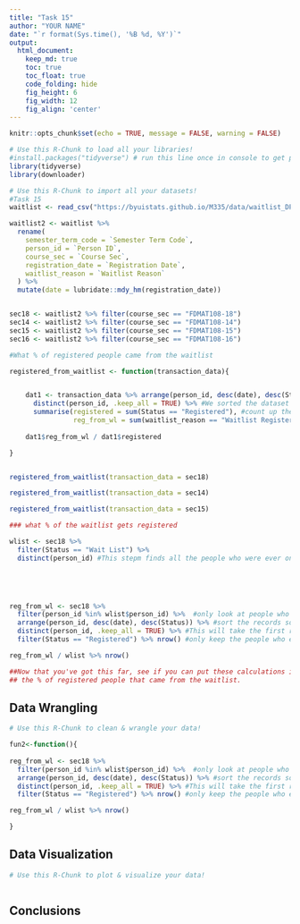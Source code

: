 ```yaml
---
title: "Task 15"
author: "YOUR NAME"
date: "`r format(Sys.time(), '%B %d, %Y')`"
output:
  html_document:  
    keep_md: true
    toc: true
    toc_float: true
    code_folding: hide
    fig_height: 6
    fig_width: 12
    fig_align: 'center'
---
```


```r
knitr::opts_chunk$set(echo = TRUE, message = FALSE, warning = FALSE)
```

```r
# Use this R-Chunk to load all your libraries!
#install.packages("tidyverse") # run this line once in console to get package
library(tidyverse)
library(downloader)
```

```r
# Use this R-Chunk to import all your datasets!
#Task 15
waitlist <- read_csv("https://byuistats.github.io/M335/data/waitlist_DP_108.csv")

waitlist2 <- waitlist %>% 
  rename(
    semester_term_code = `Semester Term Code`,
    person_id = `Person ID`,
    course_sec = `Course Sec`,
    registration_date = `Registration Date`,
    waitlist_reason = `Waitlist Reason`
  ) %>% 
  mutate(date = lubridate::mdy_hm(registration_date))


sec18 <- waitlist2 %>% filter(course_sec == "FDMAT108-18")
sec14 <- waitlist2 %>% filter(course_sec == "FDMAT108-14")
sec15 <- waitlist2 %>% filter(course_sec == "FDMAT108-15")
sec16 <- waitlist2 %>% filter(course_sec == "FDMAT108-16")

#What % of registered people came from the waitlist

registered_from_waitlist <- function(transaction_data){


    dat1 <- transaction_data %>% arrange(person_id, desc(date), desc(Status)) %>% 
      distinct(person_id, .keep_all = TRUE) %>% #We sorted the dataset so that we could take the top row as the most recent transaction
      summarise(registered = sum(Status == "Registered"), #count up the people whose most recent transaction was to be registered
                reg_from_wl = sum(waitlist_reason == "Waitlist Registered", na.rm = TRUE)) #count of the people who came from the waitlist
    
    dat1$reg_from_wl / dat1$registered

}


registered_from_waitlist(transaction_data = sec18)      

registered_from_waitlist(transaction_data = sec14) 

registered_from_waitlist(transaction_data = sec15) 

### what % of the waitlist gets registered

wlist <- sec18 %>% 
  filter(Status == "Wait List") %>% 
  distinct(person_id) #This stepm finds all the people who were ever on the waitlist
  




reg_from_wl <- sec18 %>% 
  filter(person_id %in% wlist$person_id) %>%  #only look at people who were ever on the waitlist
  arrange(person_id, desc(date), desc(Status)) %>% #sort the records so that we can get the most recent transaction
  distinct(person_id, .keep_all = TRUE) %>% #This will take the first row for each person_id (i.e. the most recent transaction)
  filter(Status == "Registered") %>% nrow() #only keep the people who ended up being registered and count the rows

reg_from_wl / wlist %>% nrow()

##Now that you've got this far, see if you can put these calculations into a function like we did above for 
## the % of registered people that came from the waitlist.
```

## Data Wrangling

```r
# Use this R-Chunk to clean & wrangle your data!

fun2<-function(){
  
reg_from_wl <- sec18 %>% 
  filter(person_id %in% wlist$person_id) %>%  #only look at people who were ever on the waitlist
  arrange(person_id, desc(date), desc(Status)) %>% #sort the records so that we can get the most recent transaction
  distinct(person_id, .keep_all = TRUE) %>% #This will take the first row for each person_id (i.e. the most recent transaction)
  filter(Status == "Registered") %>% nrow() #only keep the people who ended up being registered and count the rows

reg_from_wl / wlist %>% nrow()

}


```

## Data Visualization

```r
# Use this R-Chunk to plot & visualize your data!



```

## Conclusions
